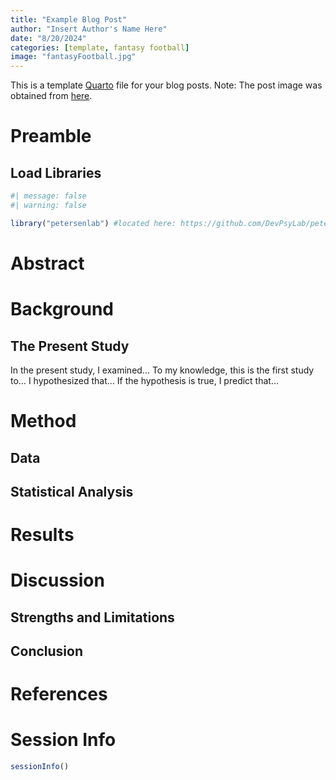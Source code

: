 ```yaml
---
title: "Example Blog Post"
author: "Insert Author's Name Here"
date: "8/20/2024"
categories: [template, fantasy football]
image: "fantasyFootball.jpg"
---
```


This is a template [Quarto](https://quarto.org) file for your blog posts.
Note: The post image was obtained from [here](https://commons.wikimedia.org/wiki/File:Fantasy_Football_-1.jpg).

# Preamble {#sec-preamble}

## Load Libraries {#sec-loadLibraries}

```r
#| message: false
#| warning: false

library("petersenlab") #located here: https://github.com/DevPsyLab/petersenlab
```

# Abstract {#sec-abstract}

# Background {#sec-background}

## The Present Study {#sec-presentStudy}

In the present study, I examined...
To my knowledge, this is the first study to...
I hypothesized that...
If the hypothesis is true, I predict that...

# Method {#sec-method}

## Data {#sec-data}

## Statistical Analysis {#sec-statisticalAnalysis}

# Results {#sec-results}

# Discussion {#sec-discussion}

## Strengths and Limitations {#sec-strengthsLimitations}

## Conclusion {#sec-conclusion}

# References {#sec-references}

# Session Info {#sec-sessionInfo}

```r
sessionInfo()
```
